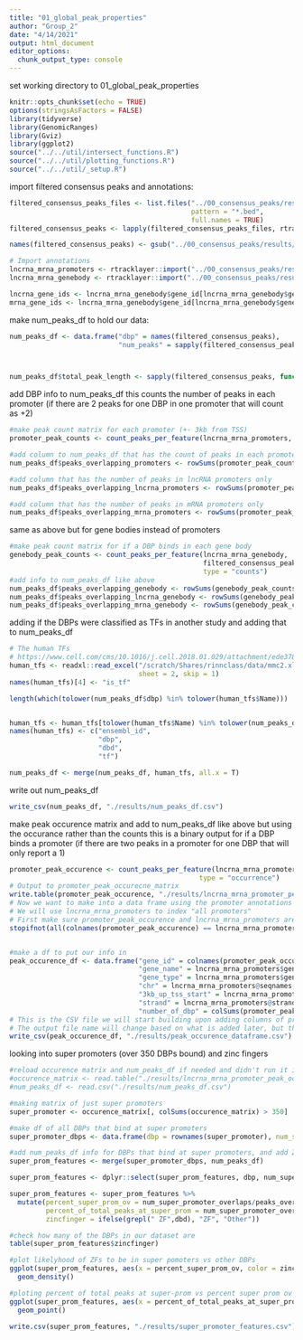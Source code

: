 ```yaml
---
title: "01_global_peak_properties"
author: "Group_2"
date: "4/14/2021"
output: html_document
editor_options: 
  chunk_output_type: console
---
```

set working directory to 01_global_peak_properties

```r
knitr::opts_chunk$set(echo = TRUE)
options(stringsAsFactors = FALSE)
library(tidyverse)
library(GenomicRanges)
library(Gviz)
library(ggplot2)
source("../../util/intersect_functions.R")
source("../../util/plotting_functions.R")
source("../../util/_setup.R")

```


import filtered consensus peaks and annotations:
```r

filtered_consensus_peaks_files <- list.files("../00_consensus_peaks/results/chipseq/filtered_consensus", 
                                             pattern = "*.bed",
                                             full.names = TRUE)
filtered_consensus_peaks <- lapply(filtered_consensus_peaks_files, rtracklayer::import)

names(filtered_consensus_peaks) <- gsub("../00_consensus_peaks/results/chipseq/filtered_consensus/|_filtered_consensus_peaks.bed", "", filtered_consensus_peaks_files)

# Import annotations
lncrna_mrna_promoters <- rtracklayer::import("../00_consensus_peaks/results/lncrna_mrna_promoters.gtf")
lncrna_mrna_genebody <- rtracklayer::import("../00_consensus_peaks/results/lncrna_mrna_genebody.gtf")

lncrna_gene_ids <- lncrna_mrna_genebody$gene_id[lncrna_mrna_genebody$gene_type == "lncRNA"]
mrna_gene_ids <- lncrna_mrna_genebody$gene_id[lncrna_mrna_genebody$gene_type == "protein_coding"]
```


make num_peaks_df to hold our data:
```r
num_peaks_df <- data.frame("dbp" = names(filtered_consensus_peaks),
                           "num_peaks" = sapply(filtered_consensus_peaks, length))



num_peaks_df$total_peak_length <- sapply(filtered_consensus_peaks, function(x) sum(width(x)))

```

add DBP info to num_peaks_df
  this counts the number of peaks in each promoter (if there are 2 peaks for one DBP in one promoter that will count as +2)
```r
#make peak count matrix for each promoter (+- 3kb from TSS)
promoter_peak_counts <- count_peaks_per_feature(lncrna_mrna_promoters, filtered_consensus_peaks, type = "counts")

#add column to num_peaks_df that has the count of peaks in each promoter
num_peaks_df$peaks_overlapping_promoters <- rowSums(promoter_peak_counts)

#add column that has the number of peaks in lncRNA promoters only
num_peaks_df$peaks_overlapping_lncrna_promoters <- rowSums(promoter_peak_counts[,lncrna_gene_ids])

#add column that has the number of peaks in mRNA promoters only
num_peaks_df$peaks_overlapping_mrna_promoters <- rowSums(promoter_peak_counts[,mrna_gene_ids])

```

same as above but for gene bodies instead of promoters
```r
#make peak count matrix for if a DBP binds in each gene body
genebody_peak_counts <- count_peaks_per_feature(lncrna_mrna_genebody, 
                                                filtered_consensus_peaks, 
                                                type = "counts")
#add info to num_peaks_df like above
num_peaks_df$peaks_overlapping_genebody <- rowSums(genebody_peak_counts)
num_peaks_df$peaks_overlapping_lncrna_genebody <- rowSums(genebody_peak_counts[,lncrna_gene_ids])
num_peaks_df$peaks_overlapping_mrna_genebody <- rowSums(genebody_peak_counts[,mrna_gene_ids])

```


adding if the DBPs were classified as TFs in another study and adding that to num_peaks_df
```r
# The human TFs
# https://www.cell.com/cms/10.1016/j.cell.2018.01.029/attachment/ede37821-fd6f-41b7-9a0e-9d5410855ae6/mmc2.xlsx
human_tfs <- readxl::read_excel("/scratch/Shares/rinnclass/data/mmc2.xlsx",
                                sheet = 2, skip = 1)
names(human_tfs)[4] <- "is_tf"

length(which(tolower(num_peaks_df$dbp) %in% tolower(human_tfs$Name)))


human_tfs <- human_tfs[tolower(human_tfs$Name) %in% tolower(num_peaks_df$dbp), 1:4]
names(human_tfs) <- c("ensembl_id",
                      "dbp",
                      "dbd",
                      "tf")

num_peaks_df <- merge(num_peaks_df, human_tfs, all.x = T)
```

write out num_peaks_df
```r
write_csv(num_peaks_df, "./results/num_peaks_df.csv")
```

make peak occurence matrix and add to num_peaks_df
  like above but using the occurance rather than the counts 
  this is a binary output for if a DBP binds a promoter
  (if there are two peaks in a promoter for one DBP that will only report a 1)
```r
promoter_peak_occurence <- count_peaks_per_feature(lncrna_mrna_promoters, filtered_consensus_peaks, 
                                               type = "occurrence")
# Output to promoter_peak_occurecne_matrix
write.table(promoter_peak_occurence, "./results/lncrna_mrna_promoter_peak_occurence_matrix.tsv")
# Now we want to make into a data frame using the promoter annotations as rows and attributes as columns.
# We will use lncrna_mrna_promoters to index "all promoters"
# First make sure promoter_peak_occurence and lncrna_mrna_promoters are in the same order
stopifnot(all(colnames(promoter_peak_occurence) == lncrna_mrna_promoters$gene_id))


#make a df to put our info in
peak_occurence_df <- data.frame("gene_id" = colnames(promoter_peak_occurence),
                                "gene_name" = lncrna_mrna_promoters$gene_name,
                                "gene_type" = lncrna_mrna_promoters$gene_type,
                                "chr" = lncrna_mrna_promoters@seqnames,   
                                "3kb_up_tss_start" = lncrna_mrna_promoters@ranges@start,
                                "strand" = lncrna_mrna_promoters@strand,
                                "number_of_dbp" = colSums(promoter_peak_occurence))
# This is the CSV file we will start building upon adding columns of properties as we analyze them
# The output file name will change based on what is added later, but the "peak_occurence_df" will be used throughout.
write_csv(peak_occurence_df, "./results/peak_occurence_dataframe.csv")
```


looking into super promoters (over 350 DBPs bound) and zinc fingers
```r
#reload occurence matrix and num_peaks_df if needed and didn't run it in previous chunks
#occurence_matrix <- read.table("./results/lncrna_mrna_promoter_peak_occurence_matrix.tsv")
#num_peaks_df <- read.csv("./results/num_peaks_df.csv")

#making matrix of just super promoters
super_promoter <- occurence_matrix[, colSums(occurence_matrix) > 350]

#make df of all DBPs that bind at super promoters
super_promoter_dbps <- data.frame(dbp = rownames(super_promoter), num_super_promoter_overlaps = rowSums(super_promoter))

#add num_peaks_df info for DBPs that bind at super promoters, and add ZF data
super_prom_features <- merge(super_promoter_dbps, num_peaks_df)

super_prom_features <- dplyr::select(super_prom_features, dbp, num_super_promoter_overlaps, everything() )

super_prom_features <- super_prom_features %>%
  mutate(percent_super_prom_ov = num_super_promoter_overlaps/peaks_overlapping_promoters * 100, 
         percent_of_total_peaks_at_super_prom = num_super_promoter_overlaps/num_peaks * 100,
         zincfinger = ifelse(grepl(" ZF",dbd), "ZF", "Other"))

#check how many of the DBPs in our dataset are 
table(super_prom_features$zincfinger)

#plot likelyhood of ZFs to be in super pomoters vs other DBPs
ggplot(super_prom_features, aes(x = percent_super_prom_ov, color = zincfinger)) +
  geom_density()

#ploting percent of total peaks at super-prom vs percent super prom ov
ggplot(super_prom_features, aes(x = percent_of_total_peaks_at_super_prom, y = percent_super_prom_ov)) + 
  geom_point()

write.csv(super_prom_features, "./results/super_promoter_features.csv")
  
```
